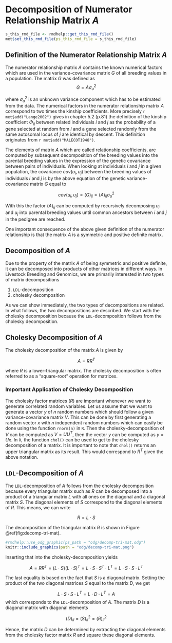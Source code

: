 # Decomposition of Numerator Relationship Matrix $A$
```r
s_this_rmd_file <- rmdhelp::get_this_rmd_file()
met$set_this_rmd_file(ps_this_rmd_file = s_this_rmd_file)
```

## Definition of the Numerator Relationship Matrix $A$
The numerator relationship matrix $A$ contains the known numerical factors which are used in the variance-covariance matrix $G$ of all breeding values in a population. The matrix $G$ was defined as 
$$G = A \sigma_u^2$$

where $\sigma_u^2$ is an unknown variance component which has to be estimated from the data. The numerical factors in the numerator relationship matrix $A$ correspond to two times the kinship coefficients. More precisely `r met$add("Lange2002")` gives in chapter 5.2 (p.81) the definition of the kinship coefficient $\Phi_{ij}$ between related individuals $i$ and $j$ as the probability of a gene selected at random from $i$ and a gene selected randomly from the same autosomal locus of $j$ are identical by descent. This definition originates from `r met$add("MALECOT1948")`.

The elements of matrix $A$ which are called relationship coefficients, are computed by subsequent decomposition of the breeding values into the parental breeding values in the expression of the genetic covariance between pairs of individuals. When looking at individuals $i$ and $j$ in a given population, the covariance $cov(u_i,u_j)$ between the breeding values of individuals $i$ and $j$ is by the above equation of the genetic variance-covariance matrix $G$ equal to 

$$cov(u_i,u_j) = (G)_{ij} = (A)_{ij} \sigma_u^2$$

With this the factor $(A)_{ij}$ can be computed by recursively decomposing $u_i$ and $u_j$ into parental breeding values until common ancestors between $i$ and $j$ in the pedigree are reached. 

One important consequence of the above given definition of the numerator relationship is that the matrix $A$ is a symmetric and positive definite matrix.


## Decomposition of $A$
Due to the property of the matrix $A$ of being symmetric and positive definite, it can be decomposed into products of other matrices in different ways. In Livestock Breeding and Genomics, we are primarily interested in two types of matrix decompositions 

1. `LDL`-decomposition
2. cholesky decomposition

As we can show immediately, the two types of decompositions are related. In what follows, the two decompositions are described. We start with the cholesky decomposition because the `LDL`-decomposition follows from the cholesky decomposition. 


## Cholesky Decomposition of $A$
The cholesky decomposition of the matrix $A$ is given by 

$$A = RR^T$$

where $R$ is a lower-triangular matrix. The cholesky decomposition is often referred to as a "square-root" operation for matrices. 


### Important Application of Cholesky Decomposition
The cholesky factor matrices ($R$) are important whenever we want to generate correlated random variables. Let us assume that we want to generate a vector $y$ of $n$ random numbers which should follow a given variance-covariance matrix $V$. This can be done by first generating a random vector $x$ with $n$ independent random numbers which can easily be done using the function `rnorm(n)` in `R`. Then the cholesky-decomposition of $V$ can be computed as $V = UU^T$, then the vector $y$ can be computed as $y = Ux$. In `R`, the function `chol()` can be used to get to the cholesky decomposition of a matrix. It is important to note that `chol()` returns an upper triangular matrix as its result. This would correspond to $R^T$ given the above notation.


## `LDL`-Decomposition of $A$
The `LDL`-decomposition of $A$ follows from the cholesky decomposition because every triangular matrix such as $R$ can be decomposed into a product of a triangular matrix $L$ with all ones on the diagonal and a diagonal matrix $S$. The diagonal elements of $S$ correspond to the diagonal elements of $R$. This means, we can write 

$$R = L\cdot S$$

The decomposition of the triangular matrix $R$ is shown in Figure \@ref(fig:decomp-tri-mat).

```r
#rmdhelp::use_odg_graphic(ps_path = "odg/decomp-tri-mat.odg")
knitr::include_graphics(path = "odg/decomp-tri-mat.png")
```


Inserting that into the cholesky-decomposition yields

$$A = RR^T = (L\cdot S)(L\cdot S)^T = L\cdot S\cdot S^T \cdot L^T =  L\cdot S\cdot S\cdot L^T$$

The last equality is based on the fact that $S$ is a diagonal matrix. Setting the product of the two diagonal matrices $S$ equal to the matrix $D$, we get 

$$ L\cdot S\cdot S \cdot L^T = L\cdot D \cdot L^T = A$$
which corresponds to the `LDL`-decomposition of $A$. The matrix $D$ is a diagonal matrix with diagonal elements

$$(D)_{ii} = (S)_{ii}^2 = (R)_{ii}^2$$

Hence, the matrix $D$ can be determined by extracting the diagonal elements from the cholesky factor matrix $R$ and square these diagonal elements.

 
